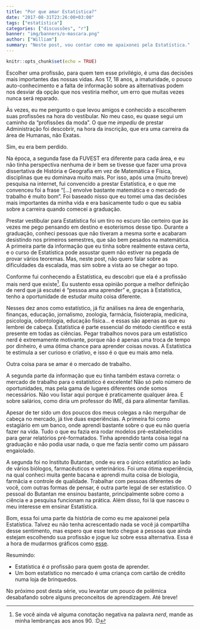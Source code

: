 ```yaml
---
title: "Por que amar Estatística?"
date: "2017-08-31T23:26:00+03:00"
tags: ["estatística"]
categories: ["discussões", "r"]
banner: "img/banners/o-mascara.png"
author: ["William"]
summary: "Neste post, vou contar como me apaixonei pela Estatística."
---
```


```r
knitr::opts_chunk$set(echo = TRUE)
```

Escolher uma profissão, para quem tem esse privilégio, é uma das decisões mais importantes das nossas vidas. Aos 17, 18 anos, a imaturidade, o pouco auto-conhecimento e a falta de informação sobre as alternativas podem nos desviar da opção que nos vestiria melhor, um erro que muitas vezes nunca será reparado.

Às vezes, eu me pergunto o que levou amigos e conhecido a escolherem suas profissões na hora do vestibular. No meu caso, eu quase segui um caminho da "profissões da moda". O que me *impediu* de prestar Administração foi descobrir, na hora da inscrição, que era uma carreira da área de Humanas, não Exatas.

Sim, eu era bem perdido.

Na época, a segunda fase da FUVEST era diferente para cada área, e eu não tinha perspectiva nenhuma de ir bem se tivesse que fazer uma prova dissertativa de História e Geografia em vez de Matemática e Física, disciplinas que eu dominava muito mais. Por isso, após uma (muito breve) pesquisa na internet, fui convencido a prestar Estatística, e o que me convenceu foi a frase "[...] envolve bastante matemática e o mercado de trabalho é muito bom". Foi baseado nisso que eu tomei uma das decisões mais importantes da minha vida e era basicamente tudo o que eu sabia sobre a carreira quando comecei a graduação.

Prestar vestibular para Estatística foi um tiro no escuro tão certeiro que às vezes me pego pensando em destino e esoterismos desse tipo. Durante a graduação, conheci pessoas que não tiveram a mesma sorte e acabaram desistindo nos primeiros semestres, que são bem pesados na matemática. A primeira parte da informação que eu tinha sobre realmente estava certa, e o curso de Estatística pode assustar quem não estiver na pegada de provar vários teoremas. Mas, neste post, não quero falar sobre as dificuldades da escalada, mas sim sobre a vista ao se chegar ao topo.

Conforme fui conhecendo a Estatística, eu descobri que ela é a profissão mais nerd que existe[^nerd].  Eu sustento essa opinião porque a melhor definição de nerd que já escutei é "pessoa ama aprender" e, graças à Estatística, tenho a oportunidade de estudar *muita* coisa diferente.

[^nerd]: Se você ainda vê alguma conotação negativa na palavra *nerd*, mande as minha lembranças aos anos 90. :D

Nesses dez anos como estatístico, já fiz análises na área de engenharia, finanças, educação, jornalismo, zoologia, farmácia, fisioterapia, medicina, psicologia, odontologia, educação física... e essas são apenas as que eu lembrei de cabeça. Estatística é parte essencial do método científico e está presente em todas as ciências. Pegar trabalhos novos para um estatístico nerd é extremamente motivante, porque não é apenas uma troca de tempo por dinheiro, é uma ótima chance para aprender coisas novas.  A Estatística te estimula a ser curioso e criativo, e isso é o que eu mais amo nela.

Outra coisa para se amar é o mercado de trabalho. 

A segunda parte da informação que eu tinha também estava correta: o mercado de trabalho para o estatístico é excelente! Não só pelo número de oportunidades, mas pela gama de lugares diferentes onde somos necessários. Não vou listar aqui porque é praticamente qualquer área. E sobre salários, como diria um professor do IME, dá para alimentar famílias. 

Apesar de ter sido um dos poucos dos meus colegas a não mergulhar de cabeça no mercado, já tive duas experiências. A primeira foi como estagiário em um banco, onde aprendi bastante sobre o que eu não queria fazer na vida. Tudo o que eu fazia era rodar modelos pré-estabelecidos para gerar relatórios pré-formatados. Tinha aprendido tanta coisa legal na graduação e não podia usar nada, o que me fazia sentir como um pássaro engaiolado. 

A segunda foi no Instituto Butantan, onde eu era o único estatístico ao lado de vários biólogos, farmacêuticos e veterinários. Foi uma ótima experiência, na qual conheci muita gente bacana e aprendi muita coisa de biologia, farmâcia e controle de qualidade. Trabalhar com pessoas diferentes de você, com outras formas de pensar, é outra parte legal de ser estatístico. O pessoal do Butantan me ensinou bastante, principalmente sobre como a ciência e a pesquisa funcionam na prática. Além disso, foi lá que nasceu o meu interesse em ensinar Estatística.

Bom, essa foi uma parte da história de como eu me apaixonei pela Estatística. Talvez eu não tenha acrescentado nada se você já compartilha desse sentimento, mas espero que esse texto chegue a pessoas que ainda estejam escolhendo sua profissão e jogue luz sobre essa alternativa. Essa é a hora de mudarmos gráficos como [esse](https://www.facebook.com/CONRE3/photos/a.244571322276453.56577.126677870732466/1471544826245757/?type=3&theater).

Resumindo:

- Estatística é *a* profissão para quem gosta de aprender.
- Um bom estatístico no mercado é uma criança com cartão de crédito numa loja de brinquedos.

No próximo post desta série, vou levantar um pouco de polêmica desabafando sobre alguns preconceitos de aprendizagem. Até breve!
